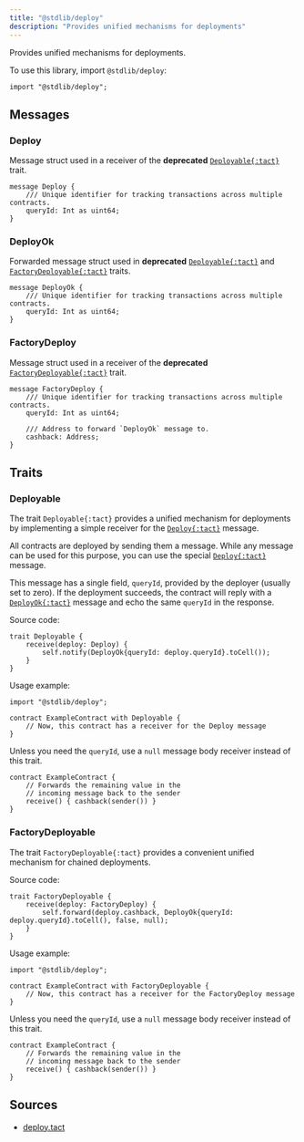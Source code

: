 ```yaml
---
title: "@stdlib/deploy"
description: "Provides unified mechanisms for deployments"
---
```



Provides unified mechanisms for deployments.

To use this library, import `@stdlib/deploy`:

```tact
import "@stdlib/deploy";
```

## Messages

### Deploy

Message struct used in a receiver of the **deprecated** [`Deployable{:tact}`](#deployable) trait.

```tact
message Deploy {
    /// Unique identifier for tracking transactions across multiple contracts.
    queryId: Int as uint64;
}
```

### DeployOk

Forwarded message struct used in **deprecated** [`Deployable{:tact}`](#deployable) and [`FactoryDeployable{:tact}`](#factorydeployable) traits.

```tact
message DeployOk {
    /// Unique identifier for tracking transactions across multiple contracts.
    queryId: Int as uint64;
}
```

### FactoryDeploy

Message struct used in a receiver of the **deprecated** [`FactoryDeployable{:tact}`](#factorydeployable) trait.

```tact
message FactoryDeploy {
    /// Unique identifier for tracking transactions across multiple contracts.
    queryId: Int as uint64;

    /// Address to forward `DeployOk` message to.
    cashback: Address;
}
```

## Traits

### Deployable

<Badge text="Deprecated since Tact 1.6" variant="tip" size="medium"/><p/>

The trait `Deployable{:tact}` provides a unified mechanism for deployments by implementing a simple receiver for the [`Deploy{:tact}`](#deploy) message.

All contracts are deployed by sending them a message. While any message can be used for this purpose, you can use the special [`Deploy{:tact}`](#deploy) message.

This message has a single field, `queryId`, provided by the deployer (usually set to zero). If the deployment succeeds, the contract will reply with a [`DeployOk{:tact}`](#deployok) message and echo the same `queryId` in the response.

Source code:

```tact
trait Deployable {
    receive(deploy: Deploy) {
        self.notify(DeployOk{queryId: deploy.queryId}.toCell());
    }
}
```

Usage example:

```tact /Deployable/
import "@stdlib/deploy";

contract ExampleContract with Deployable {
    // Now, this contract has a receiver for the Deploy message
}
```

Unless you need the `queryId`, use a `null` message body receiver instead of this trait.

```tact
contract ExampleContract {
    // Forwards the remaining value in the
    // incoming message back to the sender
    receive() { cashback(sender()) }
}
```

### FactoryDeployable

<Badge text="Deprecated since Tact 1.6" variant="tip" size="medium"/><p/>

The trait `FactoryDeployable{:tact}` provides a convenient unified mechanism for chained deployments.

Source code:

```tact
trait FactoryDeployable {
    receive(deploy: FactoryDeploy) {
        self.forward(deploy.cashback, DeployOk{queryId: deploy.queryId}.toCell(), false, null);
    }
}
```

Usage example:

```tact /FactoryDeployable/
import "@stdlib/deploy";

contract ExampleContract with FactoryDeployable {
    // Now, this contract has a receiver for the FactoryDeploy message
}
```

Unless you need the `queryId`, use a `null` message body receiver instead of this trait.

```tact
contract ExampleContract {
    // Forwards the remaining value in the
    // incoming message back to the sender
    receive() { cashback(sender()) }
}
```

## Sources

* [deploy.tact](https://github.com/tact-lang/tact/blob/61541b7783098e1af669faccd7d2334c10981c72/stdlib/libs/deploy.tact)

